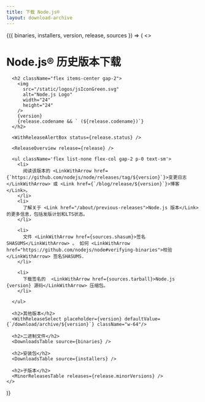 ```yaml
---
title: 下载 Node.js®
layout: download-archive
---
```


<WithDownloadArchive>
  {({ binaries, installers, version, release, sources }) => (
    <>
      <h1>Node.js® 历史版本下载</h1>

      <h2 className="flex items-center gap-2">
        <img
          src="/static/logos/jsIconGreen.svg"
          alt="Node.js Logo"
          width="24"
          height="24"
        />
        {version}
        {release.codename && ` (${release.codename})`}
      </h2>

      <WithReleaseAlertBox status={release.status} />

      <ReleaseOverview release={release} />

      <ul className='flex list-none flex-col gap-2 p-0 text-sm'>
        <li>
          阅读该版本的 <LinkWithArrow href={`https://github.com/nodejs/node/releases/tag/${version}`}>变更日志</LinkWithArrow> 或 <Link href={`/blog/release/${version}`}>博客</Link>。
        </li>
        <li>
          了解关于 <Link href="/about/previous-releases">Node.js 版本</Link> 的更多信息，包括发版计划和LTS状态。
        </li>

        <li>
          文件 <LinkWithArrow href={sources.shasum}>签名SHASUMS</LinkWithArrow> 。 如何 <LinkWithArrow href="https://github.com/nodejs/node#verifying-binaries">校验</LinkWithArrow> 签名SHASUMS.
        </li>

        <li>
          下载签名的  <LinkWithArrow href={sources.tarball}>Node.js {version} 源码</LinkWithArrow> 压缩包。
        </li>

      </ul>

      <h2>其他版本</h2>
      <WithReleaseSelect placeholder={version} defaultValue={`/download/archive/${version}`} className="w-64"/>

      <h2>二进制文件</h2>
      <DownloadsTable source={binaries} />

      <h2>安装包</h2>
      <DownloadsTable source={installers} />

      <h2>子版本</h2>
      <MinorReleasesTable releases={release.minorVersions} />
    </>

  )}
</WithDownloadArchive>
